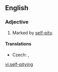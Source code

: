 ==English==

===Adjective===
{{en-adj|pos=[[self]]-[[pitying]]}}

# Marked by [[self-pity]].

====Translations====
{{trans-top|marked by self-pity}}
* Czech: {{t-|cs|sebelítostivý|m}}, {{t-|cs|bolestínský|m}}
{{trans-mid}}
{{trans-bottom}}

[[vi:self-pitying]]